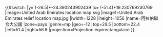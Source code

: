 {{#switch:{{{1}}}
|y= ({{{2}}}-26.5)*-24.390243902439
|x= ({{{3}}}-51.4)*19.230769230769
|image=United Arab Emirates location map.svg
|image1=United Arab Emirates relief location map.jpg
|iwidth=1228
|iheight=1056
|name=阿拉伯聯合大公國
|zone=pays
|genre=mp
|geo=-12
|top=26.5
|bottom=22.4
|left=51.4
|right=56.6
|projection=Projection équirectangulaire
}}<noinclude>{{Location map/Info|United Arab Emirates}}
{{Documentation}}
</noinclude>